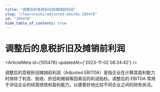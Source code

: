 ```yaml
---
title: "调整后的息税折旧及摊销前利润"
slug: "/learn/wiki/adjusted-ebitda-105478"
id: "105478"
hide_table_of_contents: true
---
```



# 调整后的息税折旧及摊销前利润

<ArticleMeta id={105478} updatedAt={'2023-11-02 08:24:42'} />
<div className='border-solid border-b border-t-0 my-4 border-[var(--ifm-color-gray-300)]' />

调整后的息税折旧摊销前利润（Adjusted EBITDA）是指企业在计算其盈利能力时排除了利息、税收、折旧和摊销等因素后的利润指标。调整后的 EBITDA 常用于评估企业的经营绩效和盈利能力，以便更好地比较不同企业之间的财务状况。
